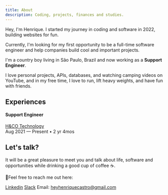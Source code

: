 ```yaml
---
title: About
description: Coding, projects, finances and studies.
---
```


Hey, I'm Henrique. I started my journey in coding and software in 2022, building websites for fun. 

Currently, I'm looking for my first opportunity to be a full-time software engineer and help companies build cool and important projects. 

I'm a country boy living in São Paulo, Brazil and now working as a **Support Engineer**. 

I love personal projects, APIs, databases, and watching camping videos on YouTube, and in my free time, I love to run, lift heavy weights, and have fun with friends.

## Experiences


#### Support Engineer
[H&CO Technology](https://www.hco.com/pt-br/)<br>
Aug 2021 — Present • 2 yr 4mos

## Let's talk?

It will be a great pleasure to meet you and talk about life, software and opportunities while drinking a good cup of coffee ☕.

👋Feel free to reach me out here: 

[Linkedin](https://www.linkedin.com/in/henriquecmachado/)
[Slack](https://henrique-rro5842.slack.com/team/U063W342WUE)
Email: heyhenriquecastro@gmail.com
